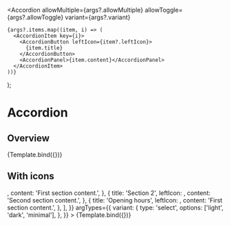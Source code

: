 


<Meta title="Patterns/Navigation/Accordion" component={Accordion} />

  <Accordion
    allowMultiple={args?.allowMultiple}
    allowToggle={args?.allowToggle}
    variant={args?.variant}
  >
    {args?.items.map((item, i) => (
      <AccordionItem key={i}>
        <AccordionButton leftIcon={item?.leftIcon}>
          {item.title}
        </AccordionButton>
        <AccordionPanel>{item.content}</AccordionPanel>
      </AccordionItem>
    ))}
  </Accordion>
);

# Accordion

## Overview

<Canvas>
  <Story
    name="Overview"
    args={{
      allowMultiple: true,
      items: [
        {
          title: 'Section 1',
          content: 'First section content.',
        },
        {
          title: 'Section 2',
          content: 'Second section content.',
        },
      ],
    }}
  >
    {Template.bind({})}
  </Story>
</Canvas>

## With icons

<Canvas>
  <Story
    name="With icons"
    args={{
      allowMultiple: true,
      items: [
        {
          title: 'Section 1',
          leftIcon: <TooltipIcon color="orange.400" />,
          content: 'First section content.',
        },
        {
          title: 'Section 2',
          leftIcon: <CheckmarkIcon color="green.400" />,
          content: 'Second section content.',
        },
        {
          title: 'Opening hours',
          leftIcon: <TimeIcon />,
          content: 'First section content.',
        },
      ],
    }}
    argTypes={{
      variant: {
        type: 'select',
        options: ['light', 'dark', 'minimal'],
      },
    }}
  >
    {Template.bind({})}
  </Story>
</Canvas>
